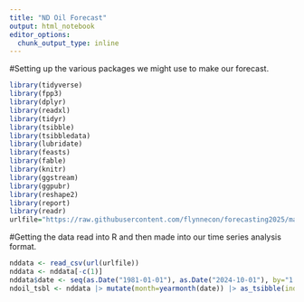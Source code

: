 ```yaml
---
title: "ND Oil Forecast"
output: html_notebook
editor_options: 
  chunk_output_type: inline
---
```



#Setting up the various packages we might use to make our forecast. 
```r
library(tidyverse)
library(fpp3)
library(dplyr)
library(readxl)
library(tidyr)
library(tsibble)
library(tsibbledata)
library(lubridate)
library(feasts)
library(fable)
library(knitr)
library(ggstream)
library(ggpubr)
library(reshape2)
library(report)
library(readr)
urlfile="https://raw.githubusercontent.com/flynnecon/forecasting2025/main/ndoil.csv"
```
#Getting the data read into R and then made into our time series analysis format. 
```r
nddata <- read_csv(url(urlfile))
nddata <- nddata[-c(1)]
nddata$date <- seq(as.Date("1981-01-01"), as.Date("2024-10-01"), by="1 month")
ndoil_tsbl <- nddata |> mutate(month=yearmonth(date)) |> as_tsibble(index=month)
```
